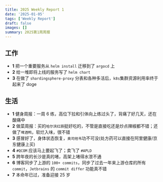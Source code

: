 ```yaml
---
title: 2025 Weekly Report 1
date: '2025-01-05'
tags: ['Weekly Report']
draft: false
images: []
summary: 2025第1周周报
---
```


<TOCInline toc={props.toc}/>

## 工作

- **1** 把一个重要服务从 `helm install` 迁移到了 `argocd` 上
- **2** 给一堆即将上线的服务写了 `helm chart`
- **3** 在做了 `shardingsphere-proxy` 分表和各种多活后，`k8s`集群资源利用率终于起来了 doge



## 生活

- **1** 健身周报：一周 6 练，高位下拉和引体向上练过头了，背痛了好几天，还在酸痛中
- **2** 做菜周报：买的`哈尔滨红肠`挺好吃的，不管是直接吃还是炒点辣椒都不错；还做了`啤酒鸭`，软烂入味，很不错
- **3** 感冒好了，身体状态恢复，`奥司他韦`功不可没(处方药可以直接在阿里健康/京东健康上买)
- **4** `#QCOM` 应该马上要起飞了；卖飞了 `#APLD`
- **5** 跨年夜的长沙是真的堵，高架上堵得水泄不通
- **6** 博客同步了上游的 `100+ commits`，同步了过去一年来上游仓库的所有`commit`，`Jetbrains` 的 `commit differ` 功能真不错
- **7** 本命年已过，准备迎接 25 岁

















